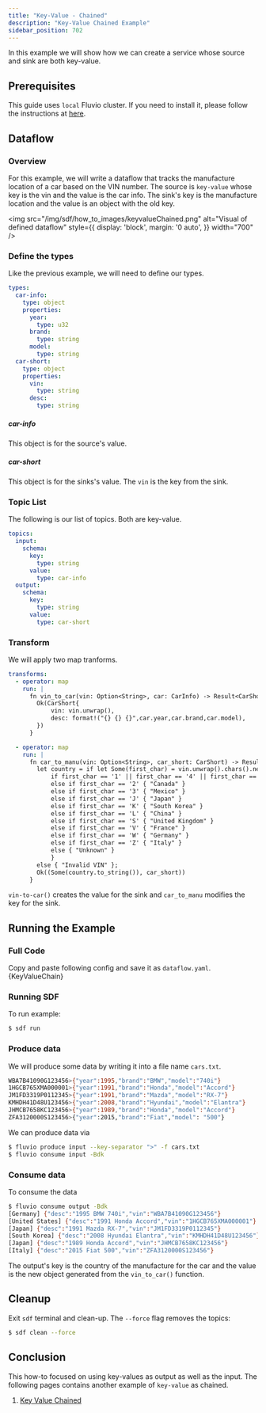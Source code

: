 ```yaml
---
title: "Key-Value - Chained"
description: "Key-Value Chained Example"
sidebar_position: 702
---
```



In this example we will show how we can create a service whose source and sink are both key-value.
## Prerequisites

This guide uses `local` Fluvio cluster. If you need to install it, please follow the instructions at [here][installation].

## Dataflow

### Overview
For this example, we will write a dataflow that tracks the manufacture location of a car based on the VIN number. The source is `key-value` whose key is the vin and the value is the car info. The sink's key is the manufacture location and the value is an object with the old key.

<img src="/img/sdf/how_to_images/keyvalueChained.png" alt="Visual of defined dataflow"  style={{ display: 'block', margin: '0 auto', }} width="700" />

### Define the types

Like the previous example, we will need to define our types.

```YAML
types:
  car-info:
    type: object
    properties:
      year:
        type: u32 
      brand:
        type: string
      model:
        type: string
  car-short:
    type: object
    properties:
      vin:
        type: string
      desc:
        type: string
```
##### car-info
This object is for the source's value.
##### car-short
This object is for the sinks's value. The `vin` is the key from the sink.


### Topic List
The following is our list of topics. Both are key-value.
```YAML
topics:
  input:
    schema:
      key:
        type: string
      value:
        type: car-info
  output:
    schema:
      key:
        type: string
      value:
        type: car-short
```


### Transform
We will apply two map tranforms. 

```YAML
transforms:
  - operator: map
    run: |
      fn vin_to_car(vin: Option<String>, car: CarInfo) -> Result<CarShort> {
        Ok(CarShort{
            vin: vin.unwrap(),
            desc: format!("{} {} {}",car.year,car.brand,car.model),
        })
      }

  - operator: map
    run: |
      fn car_to_manu(vin: Option<String>, car_short: CarShort) -> Result<(Option<String>, CarShort)> {
        let country = if let Some(first_char) = vin.unwrap().chars().next() {
            if first_char == '1' || first_char == '4' || first_char == '5' { "United States" } 
            else if first_char == '2' { "Canada" } 
            else if first_char == '3' { "Mexico" } 
            else if first_char == 'J' { "Japan" } 
            else if first_char == 'K' { "South Korea" } 
            else if first_char == 'L' { "China" } 
            else if first_char == 'S' { "United Kingdom" } 
            else if first_char == 'V' { "France" } 
            else if first_char == 'W' { "Germany" } 
            else if first_char == 'Z' { "Italy" } 
            else { "Unknown" }
            } 
        else { "Invalid VIN" };
        Ok((Some(country.to_string()), car_short))
      }
```
`vin-to-car()` creates the value for the sink and `car_to_manu` modifies the key for the sink.

## Running the Example
### Full Code
Copy and paste following config and save it as `dataflow.yaml`.
<CodeBlock language="yaml">{KeyValueChain}</CodeBlock>

### Running SDF
To run example:
```bash copy="cmd"
$ sdf run
```

### Produce data
We will produce some data by writing it into a file name `cars.txt`.
```bash 
WBA7B41090G123456>{"year":1995,"brand":"BMW","model":"740i"}
1HGCB765XMA000001>{"year":1991,"brand":"Honda","model":"Accord"}
JM1FD3319P0112345>{"year":1991,"brand":"Mazda","model":"RX-7"}
KMHDH41D48U123456>{"year":2008,"brand":"Hyundai","model":"Elantra"}
JHMCB7658KC123456>{"year":1989,"brand":"Honda","model":"Accord"}
ZFA3120000S123456>{"year":2015,"brand":"Fiat","model": "500"}
```

We can produce data via
```bash copy="cmd"
$ fluvio produce input --key-separator ">" -f cars.txt
$ fluvio consume input -Bdk
```

### Consume data
To consume the data
```bash copy="cmd"
$ fluvio consume output -Bdk
[Germany] {"desc":"1995 BMW 740i","vin":"WBA7B41090G123456"}
[United States] {"desc":"1991 Honda Accord","vin":"1HGCB765XMA000001"}
[Japan] {"desc":"1991 Mazda RX-7","vin":"JM1FD3319P0112345"}
[South Korea] {"desc":"2008 Hyundai Elantra","vin":"KMHDH41D48U123456"}
[Japan] {"desc":"1989 Honda Accord","vin":"JHMCB7658KC123456"}
[Italy] {"desc":"2015 Fiat 500","vin":"ZFA3120000S123456"}
```

The output's key is the country of the manufacture for the car and the value is the new object generated from the `vin_to_car()` function.

## Cleanup

Exit `sdf` terminal and clean-up. The `--force` flag removes the topics:

```bash copy="cmd"
$ sdf clean --force
```


## Conclusion

This how-to focused on using key-values as output as well as the input. The following pages contains another example of `key-value` as chained.
1. [Key Value Chained][key_value_chain]


[installation]: /docs/fluvio/quickstart#install-fluvio
[arrow]: /sdf/concepts/state-dataframe
[key_value_chain]: https://github.com/infinyon/stateful-dataflows-examples/tree/main/primitives/key-value/chained